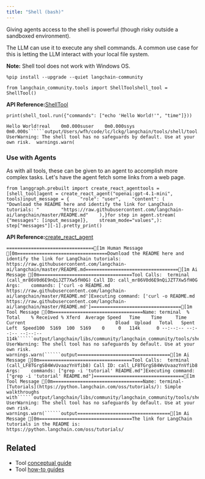 ```yaml
---
title: "Shell (bash)"
---
```


Giving agents access to the shell is powerful (though risky outside a sandboxed environment).

The LLM can use it to execute any shell commands. A common use case for this is letting the LLM interact with your local file system.

**Note:** Shell tool does not work with Windows OS.

```
%pip install --upgrade --quiet langchain-community
```

```
from langchain_community.tools import ShellToolshell_tool = ShellTool()
```

**API Reference:**[ShellTool](https://python.langchain.com/api_reference/community/tools/langchain_community.tools.shell.tool.ShellTool.html)

```
print(shell_tool.run({"commands": ["echo 'Hello World!'", "time"]}))
```

```````
Hello World!real	0m0.000suser	0m0.000ssys	0m0.000s``````output/Users/wfh/code/lc/lckg/langchain/tools/shell/tool.py:34: UserWarning: The shell tool has no safeguards by default. Use at your own risk.  warnings.warn(
```````

### Use with Agents

As with all tools, these can be given to an agent to accomplish more complex tasks. Let's have the agent fetch some links from a web page.

```
from langgraph.prebuilt import create_react_agenttools = [shell_tool]agent = create_react_agent("openai:gpt-4.1-mini", tools)input_message = {    "role": "user",    "content": (        "Download the README here and identify the link for LangChain tutorials: "        "https://raw.githubusercontent.com/langchain-ai/langchain/master/README.md"    ),}for step in agent.stream(    {"messages": [input_message]},    stream_mode="values",):    step["messages"][-1].pretty_print()
```

**API Reference:**[create\_react\_agent](https://langchain-ai.github.io/langgraph/reference/prebuilt/#langgraph.prebuilt.chat_agent_executor.create_react_agent)

```````
================================[1m Human Message [0m=================================Download the README here and identify the link for LangChain tutorials: https://raw.githubusercontent.com/langchain-ai/langchain/master/README.md==================================[1m Ai Message [0m==================================Tool Calls:  terminal (call_mr86V0d6E9nQiJZT7Xw5fH0G) Call ID: call_mr86V0d6E9nQiJZT7Xw5fH0G  Args:    commands: ['curl -o README.md https://raw.githubusercontent.com/langchain-ai/langchain/master/README.md']Executing command: ['curl -o README.md https://raw.githubusercontent.com/langchain-ai/langchain/master/README.md']=================================[1m Tool Message [0m=================================Name: terminal  % Total    % Received % Xferd  Average Speed   Time    Time     Time  Current                                 Dload  Upload   Total   Spent    Left  Speed100  5169  100  5169    0     0   114k      0 --:--:-- --:--:-- --:--:--  114k``````output/langchain/libs/community/langchain_community/tools/shell/tool.py:33: UserWarning: The shell tool has no safeguards by default. Use at your own risk.  warnings.warn(``````output==================================[1m Ai Message [0m==================================Tool Calls:  terminal (call_LF8TGrgS84WvUvaazYnVfib8) Call ID: call_LF8TGrgS84WvUvaazYnVfib8  Args:    commands: ["grep -i 'tutorial' README.md"]Executing command: ["grep -i 'tutorial' README.md"]=================================[1m Tool Message [0m=================================Name: terminal- [Tutorials](https://python.langchain.com/oss/tutorials/): Simple walkthroughs with``````output/langchain/libs/community/langchain_community/tools/shell/tool.py:33: UserWarning: The shell tool has no safeguards by default. Use at your own risk.  warnings.warn(``````output==================================[1m Ai Message [0m==================================The link for LangChain tutorials in the README is: https://python.langchain.com/oss/tutorials/
```````

## Related

* Tool [conceptual guide](/src/oss/concepts/tools)
* Tool [how-to guides](/src/oss/how_to/#tools)
